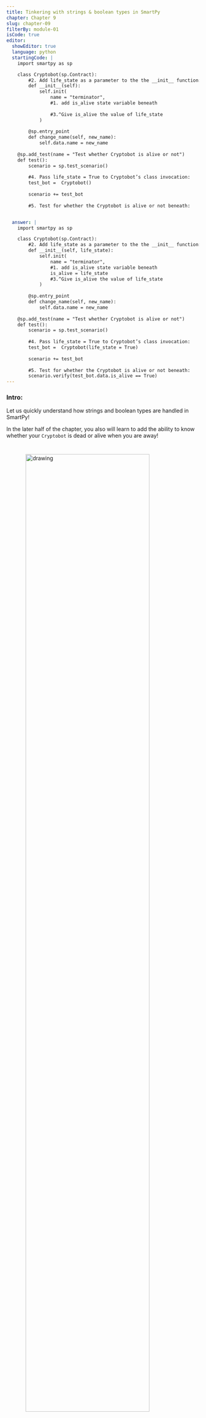 ```yaml
---
title: Tinkering with strings & boolean types in SmartPy
chapter: Chapter 9
slug: chapter-09
filterBy: module-01
isCode: true
editor:
  showEditor: true
  language: python
  startingCode: |
    import smartpy as sp

    class Cryptobot(sp.Contract):
        #2. Add life_state as a parameter to the the __init__ function:
        def __init__(self):
            self.init(
                name = "terminator",
                #1. add is_alive state variable beneath
                
                #3.^Give is_alive the value of life_state
            )
            
        @sp.entry_point
        def change_name(self, new_name):
            self.data.name = new_name
            
    @sp.add_test(name = "Test whether Cryptobot is alive or not")
    def test():
        scenario = sp.test_scenario()
        
        #4. Pass life_state = True to Cryptobot’s class invocation:
        test_bot =  Cryptobot()
        
        scenario += test_bot
               
        #5. Test for whether the Cryptobot is alive or not beneath: 


  answer: |  
    import smartpy as sp

    class Cryptobot(sp.Contract):
        #2. Add life_state as a parameter to the the __init__ function:
        def __init__(self, life_state):
            self.init(
                name = "terminator",
                #1. add is_alive state variable beneath
                is_alive = life_state
                #3.^Give is_alive the value of life_state
            )
            
        @sp.entry_point
        def change_name(self, new_name):
            self.data.name = new_name
            
    @sp.add_test(name = "Test whether Cryptobot is alive or not")
    def test():
        scenario = sp.test_scenario()
        
        #4. Pass life_state = True to Cryptobot’s class invocation:
        test_bot =  Cryptobot(life_state = True)
        
        scenario += test_bot
                
        #5. Test for whether the Cryptobot is alive or not beneath: 
        scenario.verify(test_bot.data.is_alive == True)
---
```


### Intro: 

Let us quickly understand how strings and boolean types are handled in SmartPy!

In the later half of the chapter, you also will learn to add the ability to know whether your `Cryptobot` is dead or alive when you are away! 

<img src="https://media.giphy.com/media/N8wR1WZobKXaE/giphy.gif" alt="drawing" style="display: block;width: 80%; margin: 40px auto"/>


 
## Study Time: 

### String: 
A string is traditionally a sequence of characters eg: <span class="string-highlight">"terminator”.</span>

String type is represented by type `sp.TString` in SmartPy. 

```python
## Here name has type of "sp.TString" 
## which SmartPy automatically infers by it’s use
self.init(name = "World Bank")

## You can also explicitly give 
## the string type by doing the following:
self.data.name = sp.string("terminator")
```

Notes: 

1. You would rarely use the `sp.string(“...”)` syntax in practice. 
2. You can read more in depth about how SmartPy handles strings [here](https://smartpy.io/demo/reference.html#_strings). 


### Boolean:

The type of boolean values i.e `True`, `False`. 

Boolean type is represented by type `sp.TBool` in SmartPy. 

```python
## crypto_bot_is_alive is a variable that stores 
## whether the Cryptobot is alive or got eaten by a Alien!. 

## Here crypto_bot_is_alive has type of "sp.TBool" 
## which SmartPy automatically infers by its use. 
self.init(crypto_bot_is_alive = True)

## You can also explicitly give the 
## bool type by doing the following:
self.data.crypto_bot_is_alive = sp.bool("True")
```

Notes: 

1. You would rarely use the `sp.bool(“...”)` syntax in practice. 
2. You can read more in depth about how SmartPy handles boolean [here](https://smartpy.io/demo/reference.html#_strings). 



## #buidl-ing time:


#### New feature Request!

Do you know that your Cryptobot can keep fighting aliens 24*7 while you can netflix and chill? 

How is that possible?

1. The Tezos blockchain runs 24*7 round the year. 
2. Since your `Cryptobot` contract is going to be deployed on the Tezos blockchain, using the rules you have defined in your `Cryptobot` contract, the Cryptobot can keep fighting without requiring your attention. ⚔️

That’s the power of smart contracts! 

But at the moment, there is no way to know whether your Cryptobot is dead or alive while you are away. You should get alerted if your Cryptobot dies! 💀



#### Step by step walkthrough: 

1. Let us add `is_alive` variable to our `Cryptobot` contract storage which takes in the current state of life from the user at the time of contract initialization. 
2. Since we want to let user initialize `is_alive` value at class invocation time, add `life_state` as an argument to the `__init__` function. 
3. Assign `life_state` argument to `is_alive` state variable. 
 


#### Testing our code: 

1. In our test function, pass `life_state = True` as an argument when invoking `Cryptobot` class 
2. We will use `scenario.verify`, to check the current whether Cryptobot is alive or not by checking the current value of `is_alive` state variable:

<br />

```python
## Syntax for using `scenario.verify`: 

scenario.verify(condition)

## Example usecase: 
## To check whether Bank's current name is World Bank or not. 
scenario.verify(bank_test_contract.data.name == "World Bank")

```

<br />

When you’re finished:

1. Click on “Check” to check your submission with the correct answer.
2. Click on “Show Answer” in case you get stuck.
